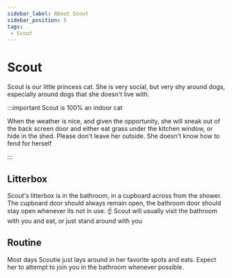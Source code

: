 ```yaml
---
sidebar_label: About Scout
sidebar_position: 5
tags:
 - Scout
---
```


# Scout

Scout is our little princess cat. She is very social, but very shy around dogs, especially around dogs that she doesn't live with. 

:::important Scout is 100% an indoor cat

When the weather is nice, and given the opportunity, she will sneak out of the back screen door and either eat grass under the kitchen window, or hide in the shed. Please don't leave her outside. She doesn't know how to fend for herself

:::

## Litterbox

Scout's litterbox is in the bathroom, in a cupboard across from the shower. The cupboard door should always remain open, the bathroom door should stay open whenever its not in use. :point_up: Scout will usually visit the bathroom with you and eat, or just stand around with you

## Routine

Most days Scoutie just lays around in her favorite spots and eats. Expect her to attempt to join you in the bathroom whenever possible.

